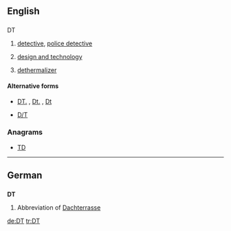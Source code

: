 ==English==
{{Wikipedia}}

==={{abbreviation}}===
; DT

# {{law enforcement}} [[detective]], [[police detective]]
# {{education}} [[design and technology]]
# {{aviation}} [[dethermalizer]]

====Alternative forms====
* {{sense|law enforcement}} [[DT.]] , [[Dt.]] , [[Dt]]
* {{sense|aviation}} [[D/T]]

===Anagrams===
* [[TD#English|TD]]

----

==German==

==={{abbreviation|lang=de}}===
'''DT'''

# Abbreviation of [[Dachterrasse]]

[[de:DT]]
[[tr:DT]]